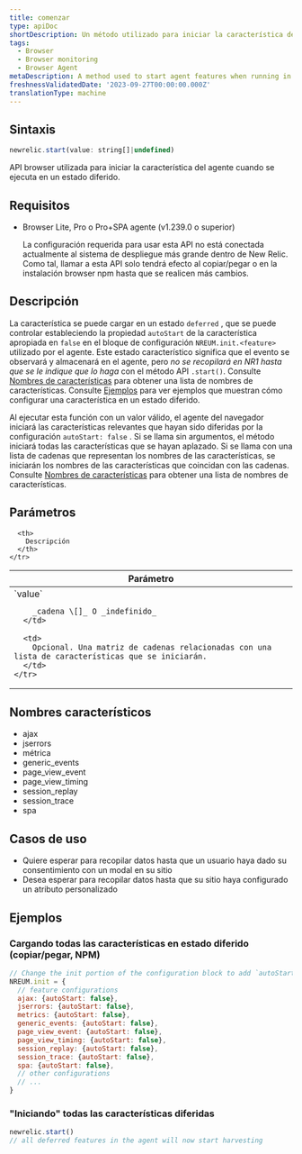 ```yaml
---
title: comenzar
type: apiDoc
shortDescription: Un método utilizado para iniciar la característica del agente cuando se ejecuta en un estado diferido
tags:
  - Browser
  - Browser monitoring
  - Browser Agent
metaDescription: A method used to start agent features when running in a deferred state
freshnessValidatedDate: '2023-09-27T00:00:00.000Z'
translationType: machine
---
```


## Sintaxis

```js
newrelic.start(value: string[]|undefined)
```

API browser utilizada para iniciar la característica del agente cuando se ejecuta en un estado diferido.

## Requisitos

* Browser Lite, Pro o Pro+SPA agente (v1.239.0 o superior)

  <Callout variant="important">
    La configuración requerida para usar esta API no está conectada actualmente al sistema de despliegue más grande dentro de New Relic. Como tal, llamar a esta API solo tendrá efecto al copiar/pegar o en la instalación browser npm hasta que se realicen más cambios.
  </Callout>

## Descripción

La característica se puede cargar en un estado `deferred` , que se puede controlar estableciendo la propiedad `autoStart` de la característica apropiada en `false` en el bloque de configuración `NREUM.init.<feature>` utilizado por el agente. Este estado característico significa que el evento se observará y almacenará en el agente, pero _no se recopilará en NR1 hasta que se le indique que lo haga_ con el método API `.start()`. Consulte [Nombres de características](#feature-names) para obtener una lista de nombres de características. Consulte [Ejemplos](#examples) para ver ejemplos que muestran cómo configurar una característica en un estado diferido.

Al ejecutar esta función con un valor válido, el agente del navegador iniciará las características relevantes que hayan sido diferidas por la configuración `autoStart: false` . Si se llama sin argumentos, el método iniciará todas las características que se hayan aplazado. Si se llama con una lista de cadenas que representan los nombres de las características, se iniciarán los nombres de las características que coincidan con las cadenas. Consulte [Nombres de características](#feature-names) para obtener una lista de nombres de características.

## Parámetros

<table>
  <thead>
    <tr>
      <th width="25%">
        Parámetro
      </th>

      <th>
        Descripción
      </th>
    </tr>
  </thead>

  <tbody>
    <tr>
      <td>
        `value`

        _cadena \[]_ O _indefinido_
      </td>

      <td>
        Opcional. Una matriz de cadenas relacionadas con una lista de características que se iniciarán.
      </td>
    </tr>
  </tbody>
</table>

## Nombres característicos

* ajax
* jserrors
* métrica
* generic_events
* page_view_event
* page_view_timing
* session_replay
* session_trace
* spa

## Casos de uso

* Quiere esperar para recopilar datos hasta que un usuario haya dado su consentimiento con un modal en su sitio
* Desea esperar para recopilar datos hasta que su sitio haya configurado un atributo personalizado

## Ejemplos

### Cargando todas las características en estado diferido (copiar/pegar, NPM)

```js
// Change the init portion of the configuration block to add `autoStart: false` to any features desired to load in a deferred state
NREUM.init = {
  // feature configurations
  ajax: {autoStart: false},
  jserrors: {autoStart: false},
  metrics: {autoStart: false},
  generic_events: {autoStart: false},
  page_view_event: {autoStart: false},
  page_view_timing: {autoStart: false},
  session_replay: {autoStart: false},
  session_trace: {autoStart: false},
  spa: {autoStart: false},
  // other configurations
  // ...
}
```

### "Iniciando" todas las características diferidas

```js
newrelic.start()
// all deferred features in the agent will now start harvesting
```